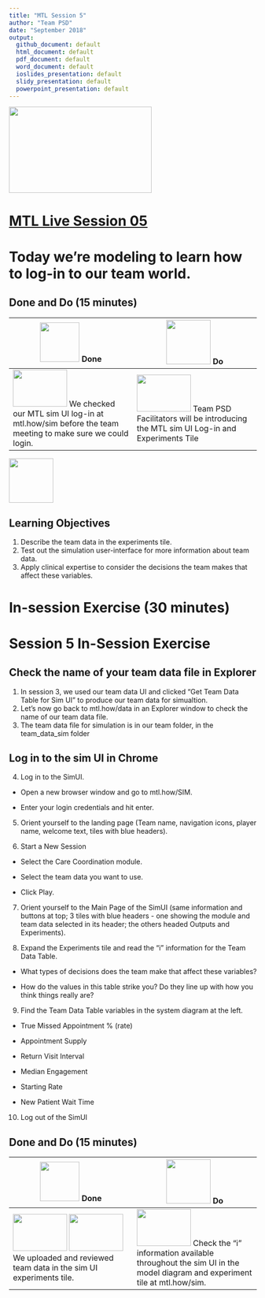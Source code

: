 ```yaml
---
title: "MTL Session 5"
author: "Team PSD"
date: "September 2018"
output: 
  github_document: default
  html_document: default
  pdf_document: default
  word_document: default
  ioslides_presentation: default
  slidy_presentation: default
  powerpoint_presentation: default
---
```


<img src = "https://github.com/lzim/teampsd/blob/master/resources/logos/mtl_live_sq_sm.png"
     height = "175" width = "290">  

# [MTL Live Session 05](https://github.com/lzim/teampsd/blob/master/mtl_facilitate_workgroup/mtl_live_guide/mtl_live_session05_see.Rmd "MTL Live Session 05")


# Today we're modeling to learn how to log-in to our team world.

## Done and Do (15 minutes)
<!-- Do/Done Tables -->
| <img src = "https://raw.githubusercontent.com/lzim/teampsd/hexagon_icons/np_hexagon-check-mark_309690_003F72.png" height = "80" width = "80"> **Done** | <img src = "https://raw.githubusercontent.com/lzim/teampsd/hexagon_icons/np_synchronize_778914_003F72.png" height = "90" width = "90"> **Do** |
| --- | --- | 
| [<img src = "https://raw.githubusercontent.com/lzim/teampsd/master/resources/logos/mtl_how_sim.png" height = "75" width = "110">](http://mtl.how/sim) We checked our MTL sim UI log-in at mtl.how/sim before the team meeting to make sure we could login. | [<img src = "https://raw.githubusercontent.com/lzim/teampsd/master/resources/logos/mtl_how_sim.png" height = "75" width = "110">](http://mtl.how/sim) Team PSD Facilitators will be introducing the MTL sim UI Log-in and Experiments Tile | 

<!-- Learning Objectives Icon --> 
<img src = "https://github.com/lzim/teampsd/blob/master/resources/icons/we_decided_learning_objectives.png" height = "90" width = "90" style ="display: inline-block"/> 

## Learning Objectives

1. Describe the team data in the experiments tile.
2. Test out the simulation user-interface for more information about team data.
3. Apply clinical expertise to consider the decisions the team makes that affect these variables.

# In-session Exercise (30 minutes)

# Session 5 In-Session Exercise

## Check the name of your team data file in Explorer
1. In session 3, we used our team data UI and clicked "Get Team Data Table for Sim UI" to produce our team data for simualtion. 
2. Let's now go back to mtl.how/data in an Explorer window to check the name of our team data file.
3. The team data file for simulation is in our team folder, in the team_data_sim folder

## Log in to the sim UI in Chrome

4. Log in to the SimUI.

+ Open a new browser window and go to mtl.how/SIM.

+ Enter your login credentials and hit enter.

5. Orient yourself to the landing page (Team name, navigation icons, player name, welcome text, tiles with blue headers).

6. Start a New Session

+ Select the Care Coordination module. 

+ Select the team data you want to use.

+ Click Play.

7. Orient yourself to the Main Page of the SimUI (same information and buttons at top; 3 tiles with blue headers - one showing the module and team data selected in its header; the others headed Outputs and Experiments).

8. Expand the Experiments tile and read the “i” information for the Team Data Table.

+ What types of decisions does the team make that affect these variables?

+ How do the values in this table strike you? Do they line up with how you think things really are?

9. Find the Team Data Table variables in the system diagram at the left.

+ True Missed Appointment % (rate)

+ Appointment Supply

+ Return Visit Interval

+ Median Engagement	

+ Starting Rate

+ New Patient Wait Time

10. Log out of the SimUI

## Done and Do (15 minutes)
<!-- Do/Done Tables -->
| <img src = "https://raw.githubusercontent.com/lzim/teampsd/hexagon_icons/np_hexagon-check-mark_309690_003F72.png" height = "80" width = "80"> **Done** | <img src = "https://raw.githubusercontent.com/lzim/teampsd/hexagon_icons/np_synchronize_778914_003F72.png" height = "90" width = "90"> **Do** |
| --- | --- | 
| [<img src = "https://raw.githubusercontent.com/lzim/teampsd/master/resources/logos/mtl_how_data_sm.png" height = "75" width = "110">](http://mtl.how/data) [<img src = "https://raw.githubusercontent.com/lzim/teampsd/master/resources/logos/mtl_how_sim.png" height = "75" width = "110">](http://mtl.how/sim) We uploaded and reviewed team data in the sim UI experiments tile. | [<img src = "https://raw.githubusercontent.com/lzim/teampsd/master/resources/logos/mtl_how_sim.png" height = "75" width = "110">](http://mtl.how/sim) Check the "i" information available throughout the sim UI in the model diagram and experiment tile at mtl.how/sim. | 

